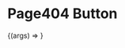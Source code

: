 
<Meta title="Components/Button" component={Page404} />

# Page404 Button

<ArgsTable of={Page404} />

<Canvas>
  <Story
    name="Page404 Component"
    args={{
      ...Page404.defaultProps,
      text: "Button",
      className: "button404",
    }}
  >
    {(args) => <Page404 {...args} />}
  </Story>
</Canvas>
